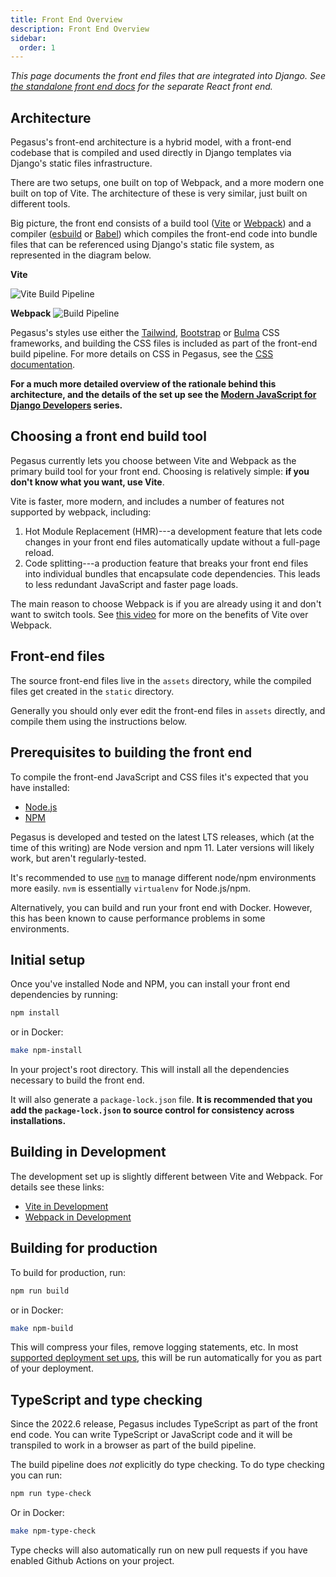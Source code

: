 ```yaml
---
title: Front End Overview
description: Front End Overview
sidebar:
  order: 1
---
```



*This page documents the front end files that are integrated into Django.
See [the standalone front end docs](/experimental/react-front-end) for the separate React front end.*

## Architecture

Pegasus's front-end architecture is a hybrid model, with a front-end codebase
that is compiled and used directly in Django templates via Django's static files infrastructure.

There are two setups, one built on top of Webpack, and a more modern one built on top of Vite.
The architecture of these is very similar, just built on different tools.

Big picture, the front end consists of a build tool ([Vite](https://vite.dev/) or [Webpack](https://webpack.js.org/))
and a compiler ([esbuild](https://esbuild.github.io/) or [Babel](https://babeljs.io/)) which compiles the front-end code into bundle
files that can be referenced using Django's static file system, as represented in the diagram below.

**Vite**

![Vite Build Pipeline](../../../assets/images/js-pipeline-with-django-vite.png)

**Webpack**
![Build Pipeline](../../../assets/images/js-pipeline-with-django.png)

Pegasus's styles use either the [Tailwind](https://tailwindcss.com/),  [Bootstrap](https://getbootstrap.com/) or [Bulma](https://bulma.io/) CSS frameworks,
and building the CSS files is included as part of the front-end build pipeline.
For more details on CSS in Pegasus, see the [CSS documentation](/css/overview).

**For a much more detailed overview of the rationale behind this architecture,
and the details of the set up see the [Modern JavaScript for Django Developers](https://www.saaspegasus.com/guides/modern-javascript-for-django-developers/)
series.**

## Choosing a front end build tool

Pegasus currently lets you choose between Vite and Webpack as the primary build tool for your front end.
Choosing is relatively simple: **if you don't know what you want, use Vite**.

Vite is faster, more modern, and includes a number of features not supported by webpack, including:

1. Hot Module Replacement (HMR)---a development feature that lets code changes in your front end files automatically
   update without a full-page reload.
2. Code splitting---a production feature that breaks your front end files into individual bundles that encapsulate
   code dependencies. This leads to less redundant JavaScript and faster page loads.

The main reason to choose Webpack is if you are already using it and don't want to switch tools.
See [this video](https://www.youtube.com/watch?v=qVwRygtffiw) for more on the benefits of Vite over Webpack.

## Front-end files

The source front-end files live in the `assets` directory, while the compiled files
get created in the `static` directory.

Generally you should only ever edit the front-end files in `assets` directly,
and compile them using the instructions below.

## Prerequisites to building the front end

To compile the front-end JavaScript and CSS files it's expected that you have installed:

- [Node.js](https://nodejs.org/)
- [NPM](https://docs.npmjs.com/downloading-and-installing-node-js-and-npm)

Pegasus is developed and tested on the latest LTS releases, which (at the time of this writing)
are Node version <NodeVersion/> and npm 11.
Later versions will likely work, but aren't regularly-tested.

It's recommended to use [`nvm`](https://github.com/nvm-sh/nvm) to manage different node/npm environments more easily.
`nvm` is essentially `virtualenv` for Node.js/npm.

Alternatively, you can build and run your front end with Docker.
However, this has been known to cause performance problems in some environments.

## Initial setup

Once you've installed Node and NPM, you can install your front end dependencies by running:

```bash
npm install
```

or in Docker:

```bash
make npm-install
```

In your project's root directory.
This will install all the dependencies necessary to build the front end.

It will also generate a `package-lock.json` file.
**It is recommended that you add the `package-lock.json` to source control for consistency across installations.**

## Building in Development

The development set up is slightly different between Vite and Webpack.
For details see these links:

- [Vite in Development](/front-end/vite/#vite-in-development)
- [Webpack in Development](/front-end/webpack/#development-with-webpack)


## Building for production

To build for production, run:

```bash
npm run build
```

or in Docker:

```bash
make npm-build
```

This will compress your files, remove logging statements, etc.
In most [supported deployment set ups](/deployment/overview), this will be run automatically for you as part of your deployment.

## TypeScript and type checking

Since the 2022.6 release, Pegasus includes TypeScript as part of the front end code.
You can write TypeScript or JavaScript code and it will be transpiled to work in a browser as part of the
build pipeline.

The build pipeline does *not* explicitly do type checking.
To do type checking you can run:

```bash
npm run type-check
```

Or in Docker:

```bash
make npm-type-check
```

Type checks will also automatically run on new pull requests if you have enabled Github Actions on your project.
